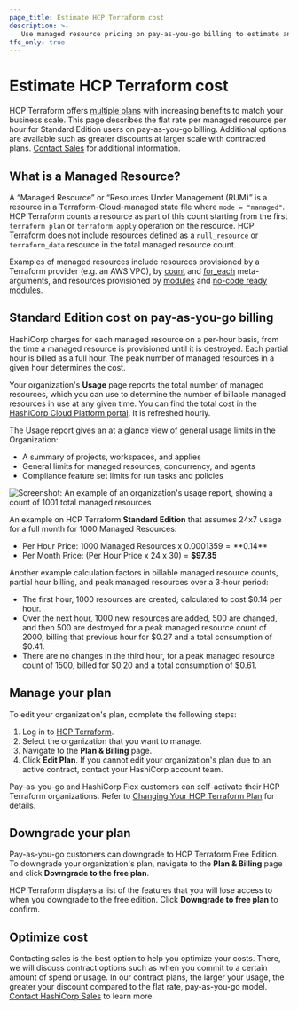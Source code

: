 ```yaml
---
page_title: Estimate HCP Terraform cost
description: >-
   Use managed resource pricing on pay-as-you-go billing to estimate and manage your costs on HCP Terraform, or contact sales to optimize your costs.
tfc_only: true
---
```


# Estimate HCP Terraform cost

HCP Terraform offers [multiple plans](https://www.hashicorp.com/products/terraform/pricing) with increasing benefits to match your business scale. This page describes the flat rate per managed resource per hour for Standard Edition users on pay-as-you-go billing. Additional options are available such as greater discounts at larger scale with contracted plans. [Contact Sales](https://www.hashicorp.com/contact-sales) for additional information.

## What is a Managed Resource?

A “Managed Resource” or “Resources Under Management (RUM)” is a resource in a Terraform-Cloud-managed state file where `mode = "managed"`. HCP Terraform counts a resource as part of this count starting from the first `terraform plan` or `terraform apply` operation on the resource. HCP Terraform does not include resources defined as a `null_resource` or `terraform_data` resource in the total managed resource count.

Examples of managed resources include resources provisioned by a Terraform provider (e.g. an AWS VPC), by [count](/terraform/language/meta-arguments/count) and [for_each](/terraform/language/meta-arguments/for_each) meta-arguments, and resources provisioned by [modules](/terraform/language/modules) and [no-code ready modules](/terraform/cloud-docs/no-code-provisioning/module-design).  

## Standard Edition cost on pay-as-you-go billing

HashiCorp charges for each managed resource on a per-hour basis, from the time a managed resource is provisioned until it is destroyed. Each partial hour is billed as a full hour. The peak number of managed resources in a given hour determines the cost. 

Your organization's **Usage** page reports the total number of managed resources, which you can use to determine the number of billable managed resources in use at any given time. You can find the total cost in the [HashiCorp Cloud Platform portal](/hcp/docs/hcp/admin/billing#usage). It is refreshed hourly.

The Usage report gives an at a glance view of general usage limits in the Organization:
- A summary of projects, workspaces, and applies
- General limits for managed resources, concurrency, and agents
- Compliance feature set limits for run tasks and policies

![Screenshot: An example of an organization's usage report, showing a count of 1001 total managed resources](/img/docs/tfc-org-usage.png)

An example on HCP Terraform **Standard Edition** that assumes 24x7 usage for a full month for 1000 Managed Resources:

- Per Hour Price: 1000 Managed Resources x $0.0001359 = **$0.14**  
- Per Month Price: (Per Hour Price x 24 x 30) = **$97.85**

Another example calculation factors in billable managed resource counts, partial hour billing, and peak managed resources over a 3-hour period:

- The first hour, 1000 resources are created, calculated to cost $0.14 per hour. 
- Over the next hour, 1000 new resources are added, 500 are changed, and then 500 are destroyed for a peak managed resource count of 2000, billing that previous hour for $0.27 and a total consumption of $0.41. 
- There are no changes in the third hour, for a peak managed resource count of 1500, billed for $0.20 and a total consumption of $0.61.

## Manage your plan

To edit your organization's plan, complete the following steps:

1. Log in to [HCP Terraform](https://app.terraform.io).
1. Select the organization that you want to manage.
1. Navigate to the **Plan & Billing** page.
1. Click **Edit Plan**. If you cannot edit your organization's plan due to an active contract, contact your HashiCorp account team.

Pay-as-you-go and HashiCorp Flex customers can self-activate their HCP Terraform organizations. Refer to [Changing Your HCP Terraform Plan](/terraform/cloud-docs/overview/change-plan) for details.

## Downgrade your plan

Pay-as-you-go customers can downgrade to HCP Terraform Free Edition. To downgrade your organization's plan, navigate to the **Plan & Billing** page and click **Downgrade to the free plan**.

HCP Terraform displays a list of the features that you will lose access to when you downgrade to the free edition. Click **Downgrade to free plan** to confirm.

## Optimize cost

Contacting sales is the best option to help you optimize your costs. There, we will discuss contract options such as when you commit to a certain amount of spend or usage. In our contract plans, the larger your usage, the greater your discount compared to the flat rate, pay-as-you-go model. [Contact HashiCorp Sales](https://www.hashicorp.com/contact-sales) to learn more.
